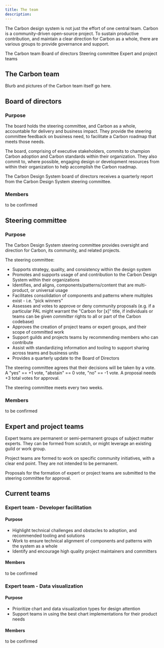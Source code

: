 ```yaml
---
title: The team
description:
---
```


<PageDescription>

The Carbon design system is not just the effort of one central team. Carbon is a
community-driven open-source project. To sustain productive contribution, and
maintain a clear direction for Carbon as a whole, there are various groups to
provide governance and support.

</PageDescription>

<AnchorLinks>
  <AnchorLink>The Carbon team</AnchorLink>
  <AnchorLink>Board of directors</AnchorLink>
  <AnchorLink>Steering committee</AnchorLink>
  <AnchorLink>Expert and project teams</AnchorLink>
</AnchorLinks>

## The Carbon team

Blurb and pictures of the Carbon team itself go here.

## Board of directors

### Purpose

The board holds the steering committee, and Carbon as a whole, accountable for
delivery and business impact. They provide the steering committee feedback on
business need, to facilitate a Carbon roadmap that meets those needs.

The board, comprising of executive stakeholders, commits to champion Carbon
adoption and Carbon standards within their organization. They also commit to,
where possible, engaging design or development resources from within their
organization to help accomplish the Carbon roadmap.

The Carbon Design System board of directors receives a quarterly report from the
Carbon Design System steering committee.

### Members

to be confirmed

## Steering committee

### Purpose

The Carbon Design System steering committee provides oversight and direction for
Carbon, its community, and related projects.

The steering committee:

- Supports strategy, quality, and consistency within the design system
- Promotes and supports usage of and contribution to the Carbon Design System
  within their organizations
- Identifies, and aligns, components/patterns/content that are multi-product, or
  universal usage
- Facilitates consolidation of components and patterns where multiples exist -
  i.e. “pick winners”
- Assesses and votes to approve or deny community proposals (e.g. if a
  particular PAL might warrant the "Carbon for [x]" title, if individuals or
  teams can be given _committer_ rights to all or part of the Carbon codebase)
- Approves the creation of project teams or expert groups, and their scope of
  committed work
- Support guilds and projects teams by recommending members who can contribute
- Assist with standardizing information and tooling to support sharing across
  teams and business units
- Provides a quarterly update to the Board of Directors

The steering committee agrees that their decisions will be taken by a vote. A
"yes" == +1 vote, "abstain" == 0 vote, "no" == -1 vote. A proposal needs +3
total votes for approval.

The steering committee meets every two weeks.

### Members

to be confirmed

## Expert and project teams

Expert teams are permanent or semi-permanent groups of subject matter experts.
They can be formed from scratch, or might leverage an existing guild or work
group.

Project teams are formed to work on specific community initiatives, with a clear
end point. They are not intended to be permanent.

Proposals for the formation of expert or project teams are submitted to the
steering committee for approval.

## Current teams

### Expert team - Developer facilitation

#### Purpose

- Highlight technical challenges and obstacles to adoption, and recommended
  tooling and solutions
- Work to ensure technical alignment of components and patterns with the system
  as a whole
- Identify and encourage high quality project maintainers and committers

#### Members

to be confirmed

### Expert team - Data visualization

#### Purpose

- Prioritize chart and data visualization types for design attention
- Support teams in using the best chart implementations for their product needs

#### Members

to be confirmed
